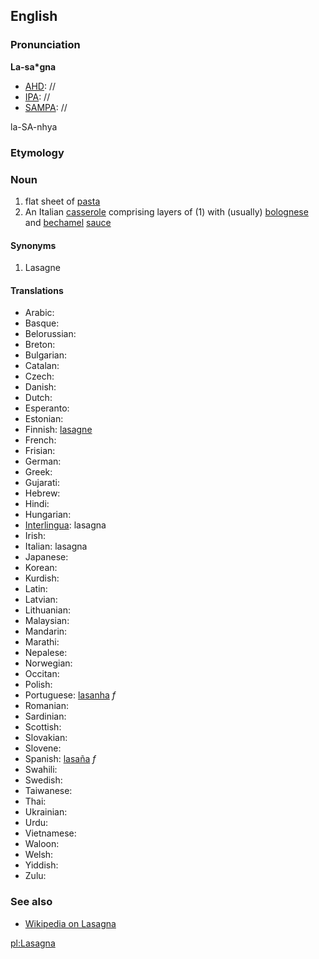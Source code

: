 ==English==

===Pronunciation===
'''La-sa*gna'''
*[[AHD]]: //
*[[IPA]]: //
*[[SAMPA]]: //
la-SA-nhya

===Etymology===

===Noun===
#flat sheet of [[pasta]]
#An Italian [[casserole]] comprising layers of (1) with (usually) [[bolognese]] and [[bechamel]] [[sauce]]
====Synonyms====
#Lasagne

====Translations====
*Arabic:
*Basque:
*Belorussian:
*Breton:
*Bulgarian:
*Catalan:
*Czech:
*Danish:
*Dutch:
*Esperanto:
*Estonian:
*Finnish: [[lasagne]]
*French:
*Frisian:
*German:
*Greek:
*Gujarati:
*Hebrew:
*Hindi:
*Hungarian:
*[[Interlingua]]: lasagna
*Irish:
*Italian: lasagna
*Japanese:
*Korean:
*Kurdish:
*Latin:
*Latvian:
*Lithuanian:
*Malaysian:
*Mandarin:
*Marathi:
*Nepalese:
*Norwegian:
*Occitan:
*Polish:
*Portuguese: [[lasanha]] ''f''
*Romanian:
*Sardinian:
*Scottish:
*Slovakian:
*Slovene:
*Spanish: [[lasaña]] ''f''
*Swahili:
*Swedish:
*Taiwanese:
*Thai:
*Ukrainian:
*Urdu:
*Vietnamese:
*Waloon:
*Welsh:
*Yiddish:
*Zulu:

===See also===
*[[wikipedia:en:Lasagna|Wikipedia on Lasagna]]

[[pl:Lasagna]]
